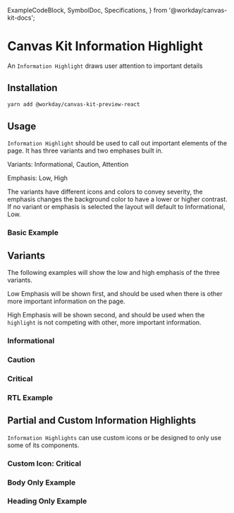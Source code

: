   ExampleCodeBlock,
  SymbolDoc,
  Specifications,
} from '@workday/canvas-kit-docs';


<Meta of={InformationHighlight} />

# Canvas Kit Information Highlight

An `Information Highlight` draws user attention to important details

## Installation

```sh
yarn add @workday/canvas-kit-preview-react
```

## Usage
`Information Highlight` should be used to call out important elements of the page. It has three variants and two emphases
built in.

Variants: Informational, Caution, Attention

Emphasis: Low, High

The variants have different icons and colors to convey severity, the emphasis changes the background color to have a
lower or higher contrast. If no variant or emphasis is selected the layout will default to Informational, Low.

### Basic Example
<ExampleCodeBlock code={Basic} />


## Variants
The following examples will show the low and high emphasis of the three variants.

Low Emphasis will be shown first, and should be used when there is other more important information on the page.

High Emphasis will be shown second, and should be used when the `highlight` is not competing with other, more important information.


### Informational
<ExampleCodeBlock code={Informational} />

### Caution
<ExampleCodeBlock code={Caution} />


### Critical
<ExampleCodeBlock code={Critical} />


### RTL Example
<ExampleCodeBlock code={RTL} />

## Partial and Custom Information Highlights

`Information Highlights` can use custom icons or be designed to only use some of its components.

### Custom Icon: Critical
<ExampleCodeBlock code={IconCritical} />

### Body Only Example
<ExampleCodeBlock code={Body} />

### Heading Only Example
<ExampleCodeBlock code={Heading} />






